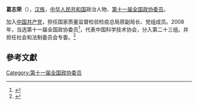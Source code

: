 '''葛志荣'''（{{bd|1946年||}}），[[汉族|汉族]]，[[中华人民共和国|中华人民共和国]]政治人物、[[第十一届全国政协委员|第十一届全国政协委员]]。

加入[[中国共产党|中国共产党]]，担任国家质量监督检验检疫总局原副局长、党组成员。2008年，当选第十一届全国政协委员<ref>{{cite news|title=第十一届全国政协委员名单|url=http://www.indaa.com.cn/zt/2009qglh/zxzs/200903/t20090303_127573.html|accessdate=2013-04-09|newspaper=新华社北京1月25日电 中国人民政治协商会议第十一届全国委员会委员名单(共2237人，2008年1月25日政协第十届全国委员会常务委员会第二十次会议通过)|date=2008年1月25日|deadurl=yes|archiveurl=https://web.archive.org/web/20130928014403/http://www.indaa.com.cn/zt/2009qglh/zxzs/200903/t20090303_127573.html|archivedate=2013年9月28日}}</ref>，代表中国科学技术协会，分入第二十三组。并担任社会和法制委员会专委。<ref>{{cite news|title=全国政协信息-葛志荣|url=http://www.cppcc.gov.cn/CMS/wylibary/showJcwyxtInfoWylibary.action?tabJcwyxt.guid=11W0022310&wytype=wjwy|accessdate=2013-04-11|newspaper=全国政协委员会|archive-date=2019-08-14|archive-url=https://web.archive.org/web/20190814065819/http://www.cppcc.gov.cn/CMS/wylibary/showJcwyxtInfoWylibary.action?tabJcwyxt.guid=11W0022310&wytype=wjwy|dead-url=no}}</ref>

==參考文獻==
{{reflist}}
{{中国政治人物小作品}}

[[Category:第十一届全国政协委员|Category:第十一届全国政协委员]]